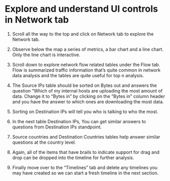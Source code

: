
# Explore and understand UI controls in Network tab

1. Scroll all the way to the top and click on Network tab to explore the Network tab.

2. Observe below the map a series of metrics, a bar chart and a line chart. Only the line chart is interactive.


3. Scroll down to explore network flow related tables under the Flow tab. Flow is summarized traffic information that’s quite common in network data analysis and the tables are quite useful for top n analysis.

4. The Source IPs table should be sorted on Bytes out and answers the question “Which of my internal hosts are uploading the most amount of data. Change it to “Bytes in” by clicking on the “Bytes in” column header and you have the answer to which ones are downloading the most data.

5. Sorting on Destination IPs will tell you who is talking to who the most.

6. In the next table Destination IPs, You can get similar answers to questions from Destination IPs standpoint.

7. Source countries and Destination Countries tables help answer similar questions at the country level.

8. Again, all of the items that have brails to indicate support for drag and drop can be dropped into the timeline for further analysis.

9. Finally move over to the “Timelines” tab and delete any timelines you may have created so we can start a fresh timeline in the next section.
